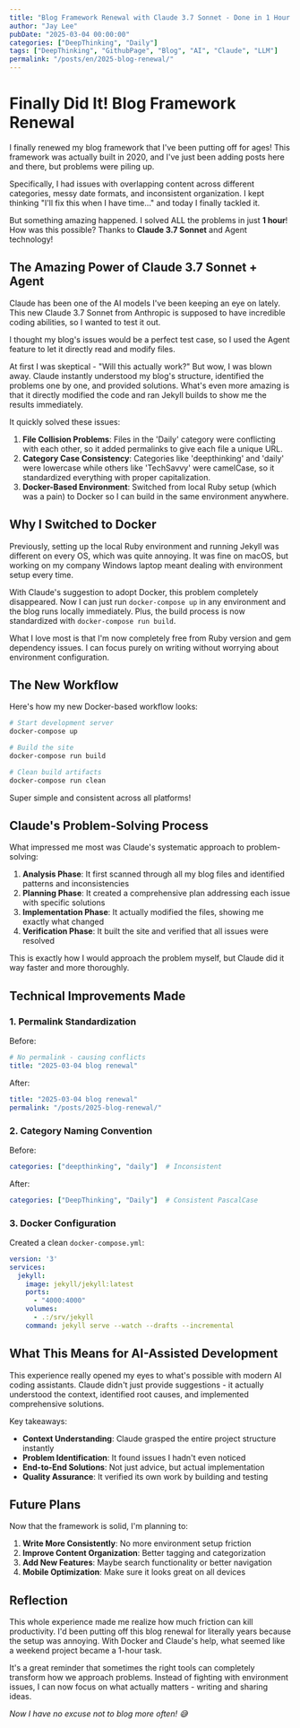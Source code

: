 ```yaml
---
title: "Blog Framework Renewal with Claude 3.7 Sonnet - Done in 1 Hour!"
author: "Jay Lee"
pubDate: "2025-03-04 00:00:00"
categories: ["DeepThinking", "Daily"]
tags: ["DeepThinking", "GithubPage", "Blog", "AI", "Claude", "LLM"]
permalink: "/posts/en/2025-blog-renewal/"
---
```


# Finally Did It! Blog Framework Renewal

I finally renewed my blog framework that I've been putting off for ages! This framework was actually built in 2020, and I've just been adding posts here and there, but problems were piling up.

Specifically, I had issues with overlapping content across different categories, messy date formats, and inconsistent organization. I kept thinking "I'll fix this when I have time..." and today I finally tackled it.

But something amazing happened. I solved ALL the problems in just **1 hour**! How was this possible? Thanks to **Claude 3.7 Sonnet** and Agent technology!

## The Amazing Power of Claude 3.7 Sonnet + Agent

Claude has been one of the AI models I've been keeping an eye on lately. This new Claude 3.7 Sonnet from Anthropic is supposed to have incredible coding abilities, so I wanted to test it out.

I thought my blog's issues would be a perfect test case, so I used the Agent feature to let it directly read and modify files.

At first I was skeptical - "Will this actually work?" But wow, I was blown away. Claude instantly understood my blog's structure, identified the problems one by one, and provided solutions. What's even more amazing is that it directly modified the code and ran Jekyll builds to show me the results immediately.

It quickly solved these issues:

1. **File Collision Problems**: Files in the 'Daily' category were conflicting with each other, so it added permalinks to give each file a unique URL.
2. **Category Case Consistency**: Categories like 'deepthinking' and 'daily' were lowercase while others like 'TechSavvy' were camelCase, so it standardized everything with proper capitalization.
3. **Docker-Based Environment**: Switched from local Ruby setup (which was a pain) to Docker so I can build in the same environment anywhere.

## Why I Switched to Docker

Previously, setting up the local Ruby environment and running Jekyll was different on every OS, which was quite annoying. It was fine on macOS, but working on my company Windows laptop meant dealing with environment setup every time.

With Claude's suggestion to adopt Docker, this problem completely disappeared. Now I can just run `docker-compose up` in any environment and the blog runs locally immediately. Plus, the build process is now standardized with `docker-compose run build`.

What I love most is that I'm now completely free from Ruby version and gem dependency issues. I can focus purely on writing without worrying about environment configuration.

## The New Workflow

Here's how my new Docker-based workflow looks:

```bash
# Start development server
docker-compose up

# Build the site
docker-compose run build

# Clean build artifacts
docker-compose run clean
```

Super simple and consistent across all platforms!

## Claude's Problem-Solving Process

What impressed me most was Claude's systematic approach to problem-solving:

1. **Analysis Phase**: It first scanned through all my blog files and identified patterns and inconsistencies
2. **Planning Phase**: It created a comprehensive plan addressing each issue with specific solutions
3. **Implementation Phase**: It actually modified the files, showing me exactly what changed
4. **Verification Phase**: It built the site and verified that all issues were resolved

This is exactly how I would approach the problem myself, but Claude did it way faster and more thoroughly.

## Technical Improvements Made

### 1. Permalink Standardization
Before:
```yaml
# No permalink - causing conflicts
title: "2025-03-04 blog renewal"
```

After:
```yaml
title: "2025-03-04 blog renewal"
permalink: "/posts/2025-blog-renewal/"
```

### 2. Category Naming Convention
Before:
```yaml
categories: ["deepthinking", "daily"]  # Inconsistent
```

After:
```yaml
categories: ["DeepThinking", "Daily"]  # Consistent PascalCase
```

### 3. Docker Configuration
Created a clean `docker-compose.yml`:
```yaml
version: '3'
services:
  jekyll:
    image: jekyll/jekyll:latest
    ports:
      - "4000:4000"
    volumes:
      - .:/srv/jekyll
    command: jekyll serve --watch --drafts --incremental
```

## What This Means for AI-Assisted Development

This experience really opened my eyes to what's possible with modern AI coding assistants. Claude didn't just provide suggestions - it actually understood the context, identified root causes, and implemented comprehensive solutions.

Key takeaways:
- **Context Understanding**: Claude grasped the entire project structure instantly
- **Problem Identification**: It found issues I hadn't even noticed
- **End-to-End Solutions**: Not just advice, but actual implementation
- **Quality Assurance**: It verified its own work by building and testing

## Future Plans

Now that the framework is solid, I'm planning to:
1. **Write More Consistently**: No more environment setup friction
2. **Improve Content Organization**: Better tagging and categorization
3. **Add New Features**: Maybe search functionality or better navigation
4. **Mobile Optimization**: Make sure it looks great on all devices

## Reflection

This whole experience made me realize how much friction can kill productivity. I'd been putting off this blog renewal for literally years because the setup was annoying. With Docker and Claude's help, what seemed like a weekend project became a 1-hour task.

It's a great reminder that sometimes the right tools can completely transform how we approach problems. Instead of fighting with environment issues, I can now focus on what actually matters - writing and sharing ideas.

*Now I have no excuse not to blog more often! 😅*